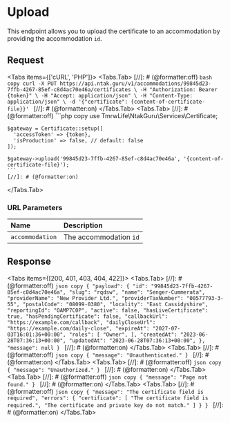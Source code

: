 
# Upload

This endpoint allows you to upload the certificate to an accommodation by providing the accommodation `id`.

## Request

<Protocol method="PUT" path="/v1/accommodations/{accommodation}/certificates" />

<Tabs items={['cURL', 'PHP']}>
  <Tabs.Tab>
    [//]: # (@formatter:off)
    ```bash copy
    curl -X PUT https://api.ntak.guru/v1/accommodations/99845d23-7ffb-4267-85ef-c8d4ac70e46a/certificates \
      -H "Authorization: Bearer {token}" \
      -H "Accept: application/json" \
      -H "Content-Type: application/json" \
      -d '{"certificate": {content-of-certificate-file}}'
    ```
    [//]: # (@formatter:on)
  </Tabs.Tab>
  <Tabs.Tab>
    [//]: # (@formatter:off)
    ```php copy
    use TmrwLife\NtakGuru\Services\Certificate;

    $gateway = Certificate::setup([
      'accessToken' => {token},
      'isProduction' => false, // default: false
    ]);

    $gateway->upload('99845d23-7ffb-4267-85ef-c8d4ac70e46a', '{content-of-certificate-file}');
    ```
    [//]: # (@formatter:on)
  </Tabs.Tab>
</Tabs>

### URL Parameters

| Name            | Description            |
|:----------------|:-----------------------|
| `accommodation` | The accommodation `id` |

## Response

<Tabs items={[200, 401, 403, 404, 422]}>
  <Tabs.Tab>
    [//]: # (@formatter:off)
    ```json copy
    {
      "payload": {
        "id": "99845d23-7ffb-4267-85ef-c8d4ac70e46a",
        "slug": "rqdsw",
        "name": "Senger-Cummerata",
        "providerName": "New Provider Ltd.",
        "providerTaxNumber": "00577793-3-55",
        "postalCode": "08099-0380",
        "locality": "East Cassidyshire",
        "reportingId": "OAMP7C0P",
        "active": false,
        "hasLiveCertificate": true,
        "hasPendingCertificate": false,
        "callbackUrl": "https://example.com/callback",
        "dailyCloseUrl": "https://example.com/daily-close",
        "expireAt": "2027-07-03T16:01:36+00:00",
        "roles": [
          "Owner",
        ],
        "createdAt": "2023-06-28T07:36:13+00:00",
        "updatedAt": "2023-06-28T07:36:13+00:00",
      },
      "message": null
    }
    ```
    [//]: # (@formatter:on)
  </Tabs.Tab>
  <Tabs.Tab>
    [//]: # (@formatter:off)
    ```json copy
    {
      "message": "Unauthenticated."
    }
    ```
    [//]: # (@formatter:on)
  </Tabs.Tab>
  <Tabs.Tab>
    [//]: # (@formatter:off)
    ```json copy
    {
      "message": "Unauthorized."
    }
    ```
    [//]: # (@formatter:on)
  </Tabs.Tab>
  <Tabs.Tab>
    [//]: # (@formatter:off)
    ```json copy
    {
      "message": "Page not found."
    }
    ```
    [//]: # (@formatter:on)
  </Tabs.Tab>
  <Tabs.Tab>
    [//]: # (@formatter:off)
    ```json copy
    {
      "message": "The certificate field is required",
      "errors": {
        "certificate": [
          "The certificate field is required.",
          "The certificate and private key do not match."
        ]
      }
    }
    ```
    [//]: # (@formatter:on)
  </Tabs.Tab>
</Tabs>